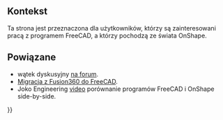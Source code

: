 <languages/>
{{TOCright}}

==Kontekst==

Ta strona jest przeznaczona dla użytkowników, którzy są zainteresowani pracą z programem FreeCAD, a którzy pochodzą ze świata OnShape.

==Powiązane==

* wątek dyskusyjny [https://forum.freecadweb.org/viewtopic.php?f=8&t=50973&p=437872#p437863 na forum].
* [[Migrating_to_FreeCAD_from_Fusion360/pl|Migracja z Fusion360 do FreeCAD]].
* Joko Engineering [https://youtu.be/oH8GOR8Jx88 video] porównanie programów FreeCAD i OnShape side-by-side.


{{Userdocnavi{{#translation:}}}}